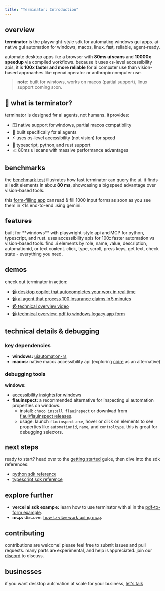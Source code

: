 ```yaml
---
title: "Terminator: Introduction"
---
```



## overview

**terminator** is the playwright-style sdk for automating windows gui apps. ai-native gui automation for windows, macos, linux. fast, reliable, agent-ready.

automate desktop apps like a browser with **80ms ui scans** and **10000x speedup** via compiled workflows. because it uses os-level accessibility apis, it is **100x faster and more reliable** for ai computer use than vision-based approaches like openai operator or anthropic computer use.

> **note:** built for windows, works on macos (partial support), linux support coming soon.

## 🧠 what is terminator?

terminator is designed for ai agents, not humans. it provides:

- 🪟 native support for windows, partial macos compatibility
- 🧠 built specifically for ai agents
- ⚡ uses os-level accessibility (not vision) for speed
- 🧩 typescript, python, and rust support
- 📈 80ms ui scans with massive performance advantages

## benchmarks

the [benchmark test](https://github.com/mediar-ai/terminator/blob/main/terminator/src/tests/e2e_tests.rs) illustrates how fast terminator can query the ui. it finds all edit elements in about **80 ms**, showcasing a big speed advantage over vision-based tools.

this [form-filling app](https://www.mediar.ai/) can read & fill 1000 input forms as soon as you see them in \<1s end-to-end using gemini.

## features

<CardGroup cols={2}>
  <Card title="AI-Native">
    built for **windows** with playwright-style api and MCP for python, typescript, and rust.
  </Card>
  <Card title="Fast & Reliable">
    uses accessibility apis for 100x faster automation vs vision-based tools.
  </Card>
  <Card title="Element Discovery">
    find ui elements by role, name, value, description, automationid, or text content.
  </Card>
  <Card title="Full Interaction">
    click, type, scroll, press keys, get text, check state - everything you need.
  </Card>
</CardGroup>

## demos

check out terminator in action:

- [📹 desktop copilot that autocompletes your work in real time](https://www.youtube.com/watch?v=FGywvWJY7wc)
- [📹 ai agent that process 100 insurance claims in 5 minutes](https://www.youtube.com/watch?v=6wMNNQFj_dw)
- [📹 technical overview video](https://youtu.be/ycS9G_jpl04)
- [📹 technical overview: pdf to windows legacy app form](https://www.youtube.com/watch?v=CMw3iexyCMI)

## technical details & debugging

### key dependencies

- **windows:** [uiautomation-rs](https://github.com/leexgone/uiautomation-rs)
- **macos:** native macos accessibility api (exploring [cidre](https://github.com/yury/cidre) as an alternative)

### debugging tools

**windows:**

- [accessibility insights for windows](https://accessibilityinsights.io/downloads/)
- **flauinspect:** a recommended alternative for inspecting ui automation properties on windows.
  - install: `choco install flauinspect` or download from [flaui/flauinspect releases](https://github.com/flaui/flauinspect/releases).
  - usage: launch `flauinspect.exe`, hover or click on elements to see properties like `automationid`, `name`, and `controltype`. this is great for debugging selectors.

## next steps

ready to start? head over to the [getting started](/terminator/getting-started) guide, then dive into the sdk references:

- [python sdk reference](/terminator/python-sdk-reference)
- [typescript sdk reference](/terminator/js-sdk-reference)

## explore further

- **vercel ai sdk example:** learn how to use terminator with ai in the [pdf-to-form example](https://github.com/mediar-ai/terminator/tree/main/examples/pdf-to-form).
- **mcp:** discover [how to vibe work using mcp](https://github.com/mediar-ai/terminator/tree/main/mcp).

## contributing

contributions are welcome\! please feel free to submit issues and pull requests. many parts are experimental, and help is appreciated. join our [discord](https://discord.gg/dU9EBuw7Uq) to discuss.

## businesses

if you want desktop automation at scale for your business, [let's talk](https://mediar.ai)